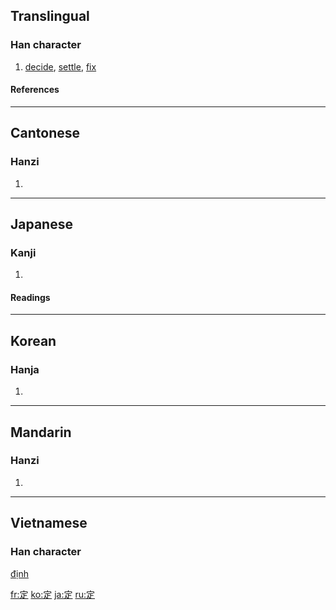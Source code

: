 ==Translingual==
{{Han stroke|[[Image:定-order.gif]]}}
===Han character===
{{Han char|rn=40|rad=宀|as=05|sn=8|four=3080<sub>1</sub>|canj=十一卜人 (JMYO)}}
# [[decide]], [[settle]], [[fix]]
====References====
{{Han ref|kx=0283.180|dkj=07109|dj=0559.020|hdz=20918.020|uh=5B9A|ud=23450|bh=A977|bd=43383}}
----

==Cantonese==
===Hanzi===
{{yue-hanzi|jyut=|y=ding6}}
# {{defn|Cantonese}}
----
==Japanese==
===Kanji===
{{ja-kanji|grade=3|rs=宀05}}
# {{defn|Japanese}} 
====Readings====
{{ja-readings|on=[[てい]] (tei), [[じょう]] (jō)|kun=[[さだめる]] (sadameru), [[さだまる]] (sadamaru), [[さだめ]] (sadame)}}
----
==Korean==
===Hanja===
{{ko-hanja|hangeul=정|rv=jeong|mr=chŏng}}
# {{defn|Korean}}
----
==Mandarin==
===Hanzi===
{{cmn-hanzi|pin=[[dìng]] ([[ding4]])|wg=ting<sup>4</sup>}}
# {{defn|Mandarin}}
----
==Vietnamese==
===Han character===
[[định]]

[[fr:定]]
[[ko:定]]
[[ja:定]]
[[ru:定]]